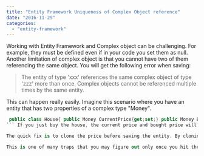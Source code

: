 ```yaml
---
title: "Entity Framework Uniqueness of Complex Object reference"
date: "2016-11-29"
categories: 
  - "entity-framework"
---
```


Working with Entity Framework and Complex object can be challenging. For example, they must be defined even if in your code you set them as null. Another limitation of complex object is that you cannot have two of them referencing the same object. You will get the following error when saving:

> The entity of type 'xxx' references the same complex object of type 'zzz' more than once. Complex objects cannot be referenced multiple times by the same entity.

This can happen really easily. Imagine this scenario where you have an entity that has two properties of a complex type "Money". 
```csharp
 public class House{ public Money CurrentPrice{get;set;} public Money BoughtPrice{get;set;} } 
``` If you just buy the house, the current price and bought price will be the same. You may just set the same Money instance to both properties. However, it will fail. It fails not because they have the same inner value (let's say the same decimal) but fails because both properties are linked to the same complex object.

The quick fix is to clone the price before saving the entity. By cloning each properties, they will be of the same complex type, but both objects will have be from a different object. Since complex type is simple by nature, like cannot reference other entities, the cloning is usually very simple if not just using the basic **MemberwiseClone**.

This is one of many traps that you may figure out only once you hit the database with the specific code of having the same reference. Do not overlook that scenario and always make sure that complex objects come with a unique instance before saving your changes with Entity Framework.
